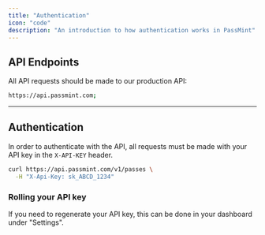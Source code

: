 ```yaml
---
title: "Authentication"
icon: "code"
description: "An introduction to how authentication works in PassMint"
---
```


## **API Endpoints**

All API requests should be made to our production API:

```bash
https://api.passmint.com;
```

---

## Authentication

In order to authenticate with the API, all requests must be made with your API key in the `X-API-KEY` header.

```bash
curl https://api.passmint.com/v1/passes \
  -H "X-Api-Key: sk_ABCD_1234"
```

### Rolling your API key

If you need to regenerate your API key, this can be done in your dashboard under "Settings".